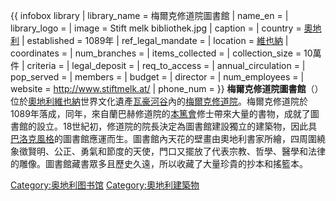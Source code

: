 {{ infobox library
| library_name       = 梅爾克修道院圖書館
| name_en            =
| library_logo       =
| image              = Stift melk bibliothek.jpg
| caption            =
| country            = [[奧地利|奧地利]]
| established        = 1089年
| ref_legal_mandate  =
| location           = [[維也納|維也納]]
| coordinates        = {{coord|48|13|41|N|15|20|2|E|region:AT-9_type:landmark|display=inline,title}}
| num_branches       =
| items_collected    =
| collection_size    = 10萬件
| criteria           =
| legal_deposit      =
| req_to_access      =
| annual_circulation =
| pop_served         =
| members            =
| budget             =
| director           =
| num_employees      =
| website            = http://www.stiftmelk.at/
| phone_num          =
}}
'''梅爾克修道院圖書館'''（{{lang-de|Stiftsbibliothek Melk}}）位於[[奧地利|奧地利]][[維也納|維也納]]世界文化遺產[[瓦豪|瓦豪河谷]]內的[[梅爾克修道院|梅爾克修道院]]。梅爾克修道院於1089年落成，同年，來自蘭巴赫修道院的[[本篤會|本篤會]]修士帶來大量的書物，成就了圖書館的設立。18世紀初，修道院的院長決定為圖書館建設獨立的建築物，因此具[[巴洛克風格|巴洛克風格]]的圖書館應運而生。圖書館內天花的壁畫由奧地利書家{{tsl|en|Paul Troger|保羅·特羅格}}所繪，四周圍繞象徵賢明、公正、勇氣和節度的天使，門口又擺放了代表宗教、哲學、醫學和法律的雕像。圖書館藏書眾多且歷史久遠，所以收藏了大量珍貴的抄本和搖籃本。

{{normdaten}}
[[Category:奥地利图书馆|Category:奥地利图书馆]]
[[Category:奧地利建築物|Category:奧地利建築物]]
